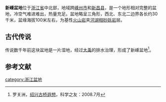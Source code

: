 '''新嵊盆地'''位于[[浙江省|浙江省]]中北部，地域跨[[嵊州市|嵊州市]]和[[新昌县|新昌县]]，是一个地形相对完整的盆地，冷空气难进难出，热量充足。盆地略呈三角形，西北、东北二边界各长约30千米，盆缘海拔100米左右，为基性[[火山岩|火山岩]]夹[[河湖相|河湖相]][[砂砾岩|砂砾岩]]层。

== 古代传说 ==

传说数千年前这块盆地是一片湿地，经过[[大禹|大禹]]的排水治理，形成了新嵊盆地<ref>罗关洲，[http://www.kxzy.net/kxzy/kjbnews/News_View.asp?NewsID=1080 绍兴古桥遐想]{{dead link|date=2018年3月 |bot=InternetArchiveBot |fix-attempted=yes }}，科学之友：2008.7月 </ref>。

== 参考文献 ==
{{reflist}}

{{浙江地理}}
{{浙江小作品}}

[[category:浙江盆地|category:浙江盆地]]